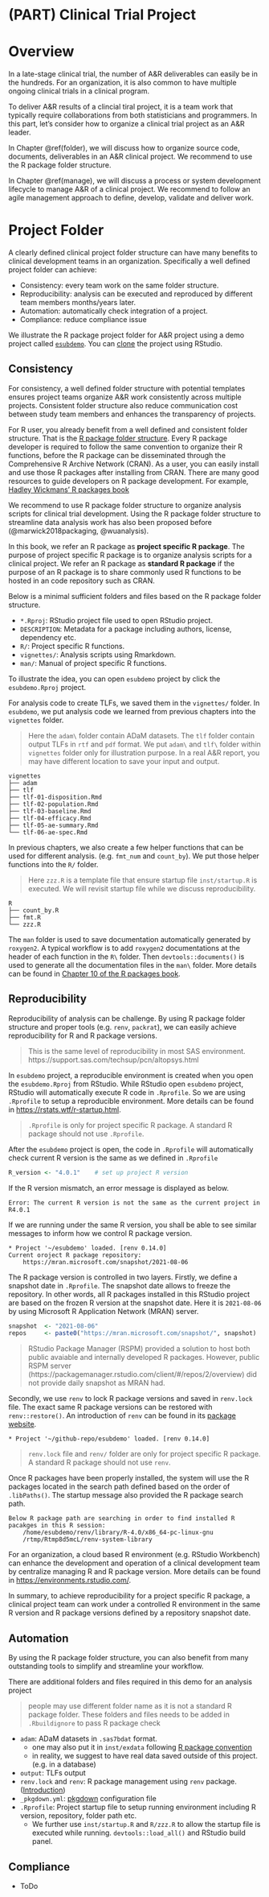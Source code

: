 # (PART) Clinical Trial Project {-}

# Overview

In a late-stage clinical trial, the number of A&R deliverables can easily be in the hundreds. 
For an organization, it is also common to have multiple ongoing clinical trials in a clinical program. 

To deliver A&R results of a clincial tiral project, it is a team work that typically require
collaborations from both statisticians and programmers. 
In this part, let's consider how to organize a clinical trial project as an A&R leader. 

In Chapter \@ref(folder), we will discuss how to organize source code, documents, 
deliverables in an A&R clinical project. 
We recommend to use the R package folder structure. 

In Chapter \@ref(manage), we will discuss a process or system development lifecycle 
to manage A&R of a clinical project. 
We recommend to follow an agile management approach to define, develop, validate and deliver work.

# Project Folder {#folder}

A clearly defined clinical project folder structure can have many benefits to 
clinical development teams in an organization. 
Specifically a well defined project folder can achieve:

- Consistency: every team work on the same folder structure.
- Reproducibility: analysis can be executed and reproduced by different team members months/years later.  
- Automation: automatically check integration of a project.  
- Compliance: reduce compliance issue

We illustrate the R package project folder for A&R project using a demo project called 
[`esubdemo`](https://github.com/elong0527/esubdemo.git). You can [clone](https://happygitwithr.com/rstudio-git-github.html#clone-the-new-github-repository-to-your-computer-via-rstudio) 
the project using RStudio. 

## Consistency 

For consistency, a well defined folder structure with potential templates
ensures project teams organize A&R work consistently across multiple projects. 
Consistent folder structure also reduce communication cost between study team members 
and enhances the transparency of projects.

For R user, you already benefit from a well defined and consistent folder structure. 
That is the [R package folder structure](https://github.com/rstudio/cheatsheets/raw/master/package-development.pdf). 
Every R package developer is required to follow the same convention to organize their R
functions, before the R package can be disseminated through the Comprehensive R Archive Network
(CRAN). As a user, you can easily install and use those R packages after installing from CRAN. 
There are many good resources to guide developers on R package development.
For example, [Hadley Wickmans' R packages book](https://r-pkgs.org/)

We recommend to use R package folder structure to organize analysis scripts 
for clinical trial development. 
Using the R package folder structure to streamline data analysis work has also been proposed before 
(@marwick2018packaging, @wuanalysis). 

In this book, we refer an R package as **project specific R package**. 
The purpose of project specific R package is to organize analysis scripts for a clinical project.
We refer an R package as **standard R package** if the purpose of an R package is to 
share commonly used R functions to be hosted in an code repository such as CRAN. 

Below is a minimal sufficient folders and files based on the R package folder structure.  

- `*.Rproj`: RStudio project file used to open RStudio project.
- `DESCRIPTION`: Metadata for a package including authors, license, dependency etc.
- `R/`: Project specific R functions.
- `vignettes/`: Analysis scripts using Rmarkdown.
- `man/`: Manual of project specific R functions.

To illustrate the idea, you can open `esubdemo` project by click the `esubdemo.Rproj` project. 

For analysis code to create TLFs, we saved them in the `vignettes/` folder. 
In `esubdemo`, we put analysis code we learned from previous chapters into the `vignettes` folder.

> Here the `adam\` folder contain ADaM datasets. 
> The `tlf` folder contain output TLFs in `rtf` and `pdf` format.
> We put `adam\` and `tlf\` folder within `vignettes` folder only for illustration purpose. 
> In a real A&R report, you may have different location to save your input and output.

```
vignettes
├── adam
├── tlf
├── tlf-01-disposition.Rmd
├── tlf-02-population.Rmd
├── tlf-03-baseline.Rmd
├── tlf-04-efficacy.Rmd
├── tlf-05-ae-summary.Rmd
└── tlf-06-ae-spec.Rmd
```

In previous chapters, we also create a few helper functions that can be used for different analysis. 
(e.g. `fmt_num` and `count_by`). 
We put those helper functions into the `R/` folder. 

> Here `zzz.R` is a template file that ensure startup file `inst/startup.R` is executed. 
> We will revisit startup file while we discuss reproducibility. 

```
R
├── count_by.R
├── fmt.R
└── zzz.R
```

The `man` folder is used to save documentation automatically generated by `roxygen2`.
A typical workflow is to add `roxygen2` documentations at the header of each function in the `R\` folder. 
Then `devtools::documents()` is used to generate all the documentation files in the `man\` folder. 
More details can be found in [Chapter 10 of the R packages book](https://r-pkgs.org/man.html). 

## Reproducibility {#reproduce}

Reproducibility of analysis can be challenge. 
By using R package folder structure and proper tools (e.g. `renv`, `packrat`), 
we can easily achieve reproducibility for R and R package versions. 

> This is the same level of reproducibility in most SAS environment.
> https://support.sas.com/techsup/pcn/altopsys.html

In `esubdemo` project, a reproducible environment is created when you open the 
`esubdemo.Rproj` from RStudio. 
While RStudio open `esubdemo` project, RStudio will automatically execute R code in `.Rprofile`.
So we are using `.Rprofile` to setup a reproducible environment. 
More details can be found in [https://rstats.wtf/r-startup.html](https://rstats.wtf/r-startup.html). 

> `.Rprofile` is only for project specific R package. 
> A standard R package should not use `.Rprofile`.   

After the `esubdemo` project is open, the code in `.Rprofile` will automatically check 
current R version is the same as we defined in `.Rprofile` 

```r
R_version <- "4.0.1"	# set up project R version
```

If the R version mismatch, an error message is displayed as below.

```
Error: The current R version is not the same as the current project in R4.0.1
```

If we are running under the same R version, 
you shall be able to see similar messages to inform how we control R package version. 

```
* Project '~/esubdemo' loaded. [renv 0.14.0]
Current oroject R package repository:
    https://mran.microsoft.com/snapshot/2021-08-06
```

The R package version is controlled in two layers. 
Firstly, we define a snapshot date in `.Rprofile`. 
The snapshot date allows to freeze the repository. 
In other words, all R packages installed in this RStudio project 
are based on the frozen R version at the snapshot date. 
Here it is `2021-08-06` by using Microsoft R Application Network (MRAN) server. 

```r
snapshot  <- "2021-08-06" 									                           # set up snapshot date
repos     <- paste0("https://mran.microsoft.com/snapshot/", snapshot)  # set up repository based on snapshot
```

> RStudio Package Manager (RSPM) provided a solution to host both 
> public avaiable and internally developed R packages. 
> However, public RSPM server (https://packagemanager.rstudio.com/client/#/repos/2/overview) 
> did not provide daily snapshot as MRAN had. 

Secondly, we use `renv` to lock R package versions and saved in `renv.lock` file. 
The exact same R package versions can be restored with `renv::restore()`.
An introduction of `renv` can be found in its [package website](https://rstudio.github.io/renv/articles/renv.html).

```
* Project '~/github-repo/esubdemo' loaded. [renv 0.14.0]
```

> `renv.lock` file and `renv/` folder are only for project specific R package. 
> A standard R package should not use `renv`.   

Once R packages have been properly installed, 
the system will use the R packages located in the search path defined based on the order of `.libPaths()`.
The startup message also provided the R package search path. 

```
Below R package path are searching in order to find installed R pacakges in this R session:
    /home/esubdemo/renv/library/R-4.0/x86_64-pc-linux-gnu
    /rtmp/Rtmp8d5mcL/renv-system-library
```

For an organization, a cloud based R environment (e.g. RStudio Workbench) 
can enhance the development and operation of a clinical development team by 
centralize managing R and R package version. 
More details can be found in [https://environments.rstudio.com/](https://environments.rstudio.com/).   

In summary, to achieve reproducibility for a project specific R package, 
a clinical project team can work under a controlled R environment 
in the same R version and R package versions defined by a repository snapshot date.

## Automation 

By using the R package folder structure, you can also benefit from many outstanding tools to 
simplify and streamline your workflow. 

There are additional folders and files required in this demo for an analysis project

> people may use different folder name as it is not a standard R package folder.
> These folders and files needs to be added in `.Rbuildignore` to pass
> R package check 

- `adam`: ADaM datasets in `.sas7bdat` format.
  + one may also put it in `inst/exdata` following [R package convention](https://r-pkgs.org/data.html)
  + in reality, we suggest to have real data saved outside of this project. (e.g. in a database)
- `output`: TLFs output 
- `renv.lock` and `renv`: R package management using `renv` package. ([Introduction](https://rstudio.github.io/renv/articles/renv.html)) 
- `_pkgdown.yml`: [pkgdown](https://pkgdown.r-lib.org/articles/pkgdown.html) configuration file
- `.Rprofile`: Project startup file to setup running environment including R version, repository, folder path etc. 
  - We further use `inst/startup.R` and `R/zzz.R` to allow the startup file is executed while running. `devtools::load_all()` and RStudio build panel. 
  
  
## Compliance

- ToDo
